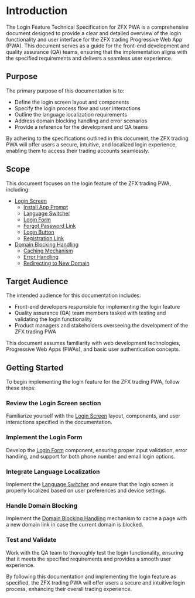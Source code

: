 
# Introduction

The Login Feature Technical Specification for ZFX PWA is a comprehensive document designed to provide a clear and detailed overview of the login functionality and user interface for the ZFX trading Progressive Web App (PWA). This document serves as a guide for the front-end development and quality assurance (QA) teams, ensuring that the implementation aligns with the specified requirements and delivers a seamless user experience.

## Purpose

The primary purpose of this documentation is to:

- Define the login screen layout and components
- Specify the login process flow and user interactions
- Outline the language localization requirements
- Address domain blocking handling and error scenarios
- Provide a reference for the development and QA teams

By adhering to the specifications outlined in this document, the ZFX trading PWA will offer users a secure, intuitive, and localized login experience, enabling them to access their trading accounts seamlessly.

## Scope

This document focuses on the login feature of the ZFX trading PWA, including:

- [Login Screen](/login-screen)
  - [Install App Prompt](/login-screen/install-app-prompt)
  - [Language Switcher](/login-screen/language-switcher)
  - [Login Form](/login-screen/login-form)
  - [Forgot Password Link](/login-screen/forgot-password-link)
  - [Login Button](/login-screen/login-button)
  - [Registration Link](/login-screen/registration-link)
- [Domain Blocking Handling](/domain-blocking-handling)
  - [Caching Mechanism](/domain-blocking-handling/caching-mechanism)
  - [Error Handling](/domain-blocking-handling/error-handling)
  - [Redirecting to New Domain](/domain-blocking-handling/redirecting-to-new-domain)

## Target Audience

The intended audience for this documentation includes:

- Front-end developers responsible for implementing the login feature
- Quality assurance (QA) team members tasked with testing and validating the login functionality
- Product managers and stakeholders overseeing the development of the ZFX trading PWA

<Callout type="info">
  This document assumes familiarity with web development technologies, Progressive Web Apps (PWAs), and basic user authentication concepts.
</Callout>

## Getting Started

To begin implementing the login feature for the ZFX trading PWA, follow these steps:

<Steps>

### Review the Login Screen section

Familiarize yourself with the [Login Screen](/login-screen) layout, components, and user interactions specified in the documentation.

### Implement the Login Form

Develop the [Login Form](/login-screen/login-form) component, ensuring proper input validation, error handling, and support for both phone number and email login options.

### Integrate Language Localization

Implement the [Language Switcher](/login-screen/language-switcher) and ensure that the login screen is properly localized based on user preferences and device settings.

### Handle Domain Blocking

Implement the [Domain Blocking Handling](/domain-blocking-handling) mechanism to cache a page with a new domain link in case the current domain is blocked.

### Test and Validate

Work with the QA team to thoroughly test the login functionality, ensuring that it meets the specified requirements and provides a smooth user experience.

</Steps>

By following this documentation and implementing the login feature as specified, the ZFX trading PWA will offer users a secure and intuitive login process, enhancing their overall trading experience.